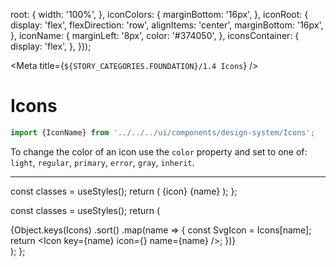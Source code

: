 
  root: {
    width: '100%',
  },
  iconColors: {
    marginBottom: '16px',
  },
  iconRoot: {
    display: 'flex',
    flexDirection: 'row',
    alignItems: 'center',
    marginBottom: '16px',
  },
  iconName: {
    marginLeft: '8px',
    color: '#374050',
  },
  iconsContainer: {
    display: 'flex',
  },
}));

<Meta title={`${STORY_CATEGORIES.FOUNDATION}/1.4 Icons`} />

# Icons

```js
import {IconName} from '../../../ui/components/design-system/Icons';
```

To change the color of an icon use the `color` property and set to one of: `light`, `regular`, `primary`, `error`, `gray`, `inherit`.

***

  const classes = useStyles();
  return (
    <Grid item className={classes.iconRoot} xs={3}>
      {icon}
      <Text className={classes.iconName} variant="body1">
        {name}
      </Text>
    </Grid>
  );
};

  const classes = useStyles();
  return (
    <div className={classes.root}>
      <Grid className={classes.iconsContainer} container>
        {Object.keys(Icons)
          .sort()
          .map(name => {
            const SvgIcon = Icons[name];
            return <Icon key={name} icon={<SvgIcon />} name={name} />;
          })}
      </Grid>
    </div>
  );
};

<IconsRoot />
